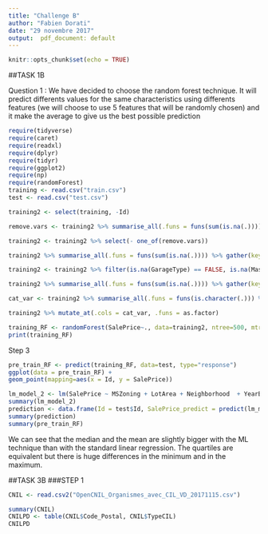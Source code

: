 ```yaml
---
title: "Challenge B"
author: "Fabien Dorati"
date: "29 novembre 2017"
output:  pdf_document: default
---
```


```r
knitr::opts_chunk$set(echo = TRUE)
```

##TASK 1B

Question 1 :
We have decided to choose the random forest technique. It will predict differents values for the same characteristics using differents features (we will choose to use 5 features that will be randomly chosen) and it make the average to give us the best possible prediction

```r
require(tidyverse)
require(caret)
require(readxl)
require(dplyr)
require(tidyr)
require(ggplot2)
require(np)
require(randomForest)
training <- read.csv("train.csv")
test <- read.csv("test.csv")
```

```r
training2 <- select(training, -Id)
```

```r
remove.vars <- training2 %>% summarise_all(.funs = funs(sum(is.na(.)))) %>% gather(key = "feature", value = "missing.observations") %>% filter(missing.observations > 100) %>% select(feature) %>% unlist

training2 <- training2 %>% select(- one_of(remove.vars))

```

```r

training2 %>% summarise_all(.funs = funs(sum(is.na(.)))) %>% gather(key = "feature", value = "missing.observations") %>% filter(missing.observations > 0)

training2 <- training2 %>% filter(is.na(GarageType) == FALSE, is.na(MasVnrType) == FALSE, is.na(BsmtFinType2) == FALSE, is.na(BsmtExposure) == FALSE, is.na(Electrical) == FALSE)

training2 %>% summarise_all(.funs = funs(sum(is.na(.)))) %>% gather(key = "feature", value = "missing.observations") %>% filter(missing.observations > 0)

```

```r
cat_var <- training2 %>% summarise_all(.funs = funs(is.character(.))) %>% gather(key = "feature", value = "is.chr") %>% filter(is.chr == TRUE) %>% select(feature) %>% unlist

training2 %>% mutate_at(.cols = cat_var, .funs = as.factor)
```

```r
training_RF <- randomForest(SalePrice~., data=training2, ntree=500, mtry=5, na.action = na.roughfix)
print(training_RF)
```

Step 3 
```r
pre_train_RF <- predict(training_RF, data=test, type="response")
ggplot(data = pre_train_RF) +
geom_point(mapping=aes(x = Id, y = SalePrice))
```

```r
lm_model_2 <- lm(SalePrice ~ MSZoning + LotArea + Neighborhood  + YearBuilt + OverallQual, data = training2)
summary(lm_model_2)
prediction <- data.frame(Id = test$Id, SalePrice_predict = predict(lm_model_2, test, type="response"))
summary(prediction)
summary(pre_train_RF)
```
We can see that the median and the mean are slightly bigger with the ML technique than with the standard linear regression. The quartiles are equivalent but there is huge differences in the minimum and in the maximum. 






##TASK 3B
###STEP 1
```r
CNIL <- read.csv2("OpenCNIL_Organismes_avec_CIL_VD_20171115.csv")

```
```r
summary(CNIL)
CNILPD <- table(CNIL$Code_Postal, CNIL$TypeCIL)
CNILPD
```

